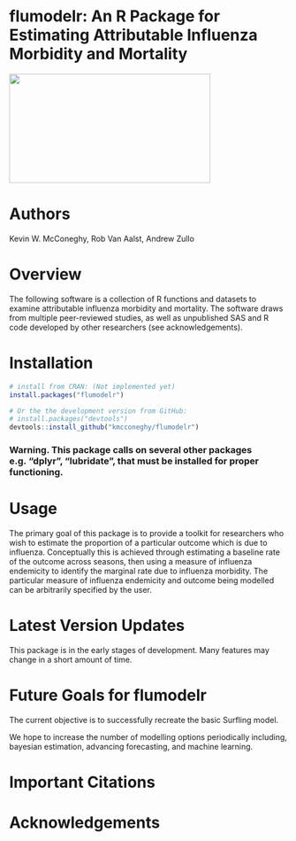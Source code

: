 
flumodelr: An R Package for Estimating Attributable Influenza Morbidity and Mortality
===============
<img src="images/testimage.gif" width=364 height=197 align="center"/>
                                                                 
# Authors
Kevin W. McConeghy, Rob Van Aalst, Andrew Zullo

# Overview 
The following software is a collection of R functions and datasets to examine attributable influenza morbidity and mortality. The software draws from multiple peer-reviewed studies, as well as unpublished SAS and R code developed by other researchers (see acknowledgements). 

# Installation  
```r
# install from CRAN: (Not implemented yet)
install.packages("flumodelr")

# Or the the development version from GitHub:
# install.packages("devtools")
devtools::install_github("kmcconeghy/flumodelr")
```

### Warning. This package calls on several other packages e.g. "dplyr", "lubridate", that must be installed for proper functioning.

# Usage 

The primary goal of this package is to provide a toolkit for researchers who wish to estimate the proportion of a particular outcome which is due to influenza. Conceptually this is achieved through estimating a baseline rate of the outcome across seasons, then using a measure of influenza endemicity to identify the marginal rate due to influenza morbidity. The particular measure of influenza endemicity and outcome being modelled can be arbitrarily specified by the user.  

# Latest Version Updates

This package is in the early stages of development. Many features may change in a short amount of time.

# Future Goals for flumodelr

The current objective is to successfully recreate the basic Surfling model. 

We hope to increase the number of modelling options periodically including, bayesian estimation, advancing forecasting, and machine learning.

# Important Citations

# Acknowledgements
